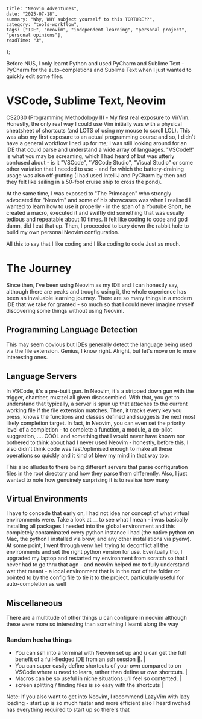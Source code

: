     title: "Neovim Adventures",
    date: "2025-07-18",
    summary: "Why, WHY subject yourself to this TORTURE??",
    category: "tools-workflow",
    tags: ["IDE", "neovim", "independent learning", "personal project", "personal opinions"],
    readTime: "3",
};

Before NUS, I only learnt Python and used PyCharm and Sublime Text - PyCharm for the auto-completions and Sublime Text when I just wanted to quickly edit some files. 

# VSCode, Sublime Text, Neovim

CS2030 (Programming Methodology II) - My first real exposure to Vi/Vim. Honestly, the only real way I could use Vim initially was with a physical cheatsheet of shortcuts (and LOTS of using my mouse to scroll LOL). This was also my first exposure to an actual programming course and so, I didn't have a general workflow lined up for me; I was still looking around for an IDE that could parse and understand a wide array of languages. "VSCode!!" is what you may be screaming, which I had heard of but was utterly confused about - is it "VSCode", "VSCode Studio", "Visual Studio" or some other variation that I needed to use - and for which the battery-draining usage was also off-putting (I had used IntelliJ and PyCharm by then and they felt like sailing in a 50-foot cruise ship to cross the pond).

At the same time, I was exposed to "The Primeagen" who strongly advocated for "Neovim" and some of his showcases was when I realised I wanted to learn how to use it properly - in the span of a Youtube Short, he created a macro, executed it and swiftly did something that was usually tedious and repeatable about 10 times. It felt like coding to code and god damn, did I eat that up. Then, I proceeded to bury down the rabbit hole to build my own personal Neovim configuration.

All this to say that I like coding and I like coding to code Just as much.

# The Journey

Since then, I've been using Neovim as my IDE and I can honestly say, although there are peaks and troughs using it, the whole experience has been an invaluable learning journey. There are so many things in a modern IDE that we take for granted - so much so that I could never imagine myself discovering some things without using Neovim. 

## Programming Language Detection

This may seem obvious but IDEs generally detect the language being used via the file extension. Genius, I know right. Alright, but let's move on to more interesting ones.

## Language Servers

In VSCode, it's a pre-built gun. In Neovim, it's a stripped down gun with the trigger, chamber, muzzel all given disassembled. With that, you get to understand that typically, a server is spun up that attaches to the current working file if the file extension matches. Then, it tracks every key you press, knows the functions and classes defined and suggests the next most likely completion target. In fact, in Neovim, you can even set the priority level of a completion - to complete a function, a module, a co-pilot suggestion, .... COOL and something that I would never have known nor bothered to think about had I never used Neovim - honestly, before this, I also didn't think code was fast/optimised enough to make all these operations so quickly and it kind of blew my mind in that way too.

This also alludes to there being different servers that parse configuration files in the root directory and how they parse them differently. Also, I just wanted to note how genuinely surprising it is to realise how many 

## Virtual Environments

I have to concede that early on, I had not idea nor concept of what virtual environments were. Take a look at __ to see what I mean - i was basically installing all packages I needed into the global environment and this completely contaminated every python instance I had (the native python on Mac, the python I installed via brew, and any other installations via pyenv). At some point, I went through venv hell trying to deconflict all the environments and set the right python version for use. Eventually tho, I upgraded my laptop and restarted my environment from scratch so that I never had to go thru that agn - and neovim helped me to fully understand wat that meant - a local environment that is in the root of the folder or pointed to by the config file to tie it to the project, particularly useful for auto-completion as well

## Miscellaneous

There are a multitude of other things u can configure in neovim although these were more so interesting than something I learnt along the way


### Random heeha things

- You can ssh into a terminal with Neovim set up and u can get the full benefit of a full-fledged IDE from an ssh session 🤯. |
- You can super easily define shortcuts of your own compared to on VSCode where u need to learn, rather than define ur own shortcuts. |
- Macros can be so useful in niche situations u'll feel so contented. |
- screen splitting / finding files is so easy with the shortcuts |

Note: If you also want to get into Neovim, I recommend LazyVim with lazy loading - start up is so much faster and more efficient
also I heard nvchad has everything required to start up so there's that

